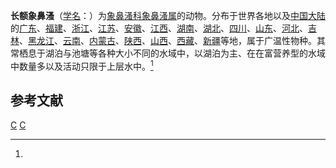 {{Speciesbox
| taxon = Bosmina longirostris
| binomial_authority = (Muller, 1785)<ref name='id12336'>{{cite web| url =http://www.bioinfo.cn/db05/BjdwSpecies.php?action=view&id=12336| title =长额象鼻溞| work =《中国动物物种编目数据库》| publisher =中国科学院微生物研究所| author =中国科学院动物研究所| accessdate =2009-04-28| deadurl =yes| archiveurl =https://web.archive.org/web/20160305013205/http://www.bioinfo.cn/db05/BjdwSpecies.php?action=view&id=12336| archivedate =2016-03-05}}</ref>
}}

'''长额象鼻溞'''（[[学名|学名]]：{{lang|la|''Bosmina longirostris''}}）为[[象鼻溞科|象鼻溞科]][[象鼻溞属|象鼻溞属]]的动物。分布于世界各地以及[[中国大陆|中国大陆]]的[[广东|广东]]、[[福建|福建]]、[[浙江|浙江]]、[[江苏|江苏]]、[[安徽|安徽]]、[[江西|江西]]、[[湖南|湖南]]、[[湖北|湖北]]、[[四川|四川]]、[[山东|山东]]、[[河北|河北]]、[[吉林|吉林]]、[[黑龙江|黑龙江]]、[[云南|云南]]、[[内蒙古|内蒙古]]、[[陕西|陕西]]、[[山西|山西]]、[[西藏|西藏]]、[[新疆|新疆]]等地，属于广温性物种。其常栖息于湖泊与池塘等各种大小不同的水域中，以湖泊为主、在在富营养型的水域中数量多以及活动只限于上层水中。<ref name='id12336'/>

== 参考文献 ==
{{reflist}}

{{节肢动物小作品}}
{{taxonbar}}
[[Category:_1785年描述的动物|C]]
[[Category:象鼻溞属|C]]